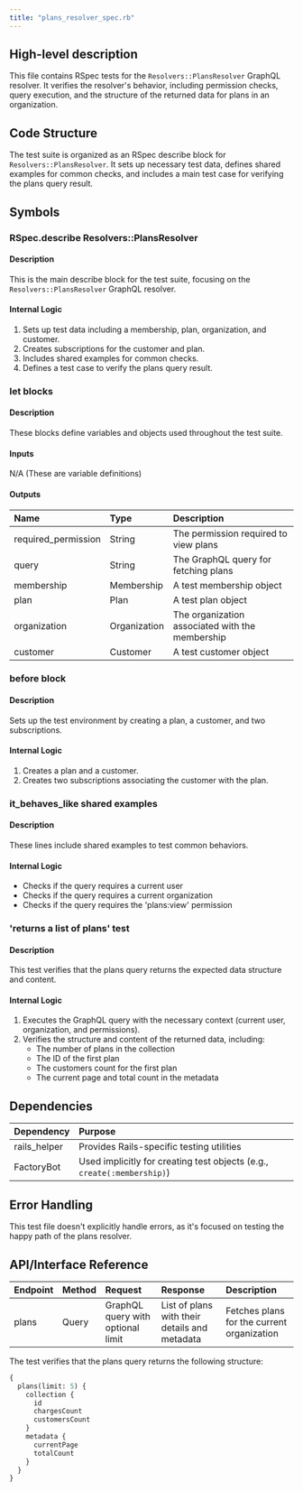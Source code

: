 ```yaml
---
title: "plans_resolver_spec.rb"
---
```


## High-level description
This file contains RSpec tests for the `Resolvers::PlansResolver` GraphQL resolver. It verifies the resolver's behavior, including permission checks, query execution, and the structure of the returned data for plans in an organization.

## Code Structure
The test suite is organized as an RSpec describe block for `Resolvers::PlansResolver`. It sets up necessary test data, defines shared examples for common checks, and includes a main test case for verifying the plans query result.

## Symbols

### RSpec.describe Resolvers::PlansResolver
#### Description
This is the main describe block for the test suite, focusing on the `Resolvers::PlansResolver` GraphQL resolver.

#### Internal Logic
1. Sets up test data including a membership, plan, organization, and customer.
2. Creates subscriptions for the customer and plan.
3. Includes shared examples for common checks.
4. Defines a test case to verify the plans query result.

### let blocks
#### Description
These blocks define variables and objects used throughout the test suite.

#### Inputs
N/A (These are variable definitions)

#### Outputs
| Name | Type | Description |
|:-----|:-----|:------------|
| required_permission | String | The permission required to view plans |
| query | String | The GraphQL query for fetching plans |
| membership | Membership | A test membership object |
| plan | Plan | A test plan object |
| organization | Organization | The organization associated with the membership |
| customer | Customer | A test customer object |

### before block
#### Description
Sets up the test environment by creating a plan, a customer, and two subscriptions.

#### Internal Logic
1. Creates a plan and a customer.
2. Creates two subscriptions associating the customer with the plan.

### it_behaves_like shared examples
#### Description
These lines include shared examples to test common behaviors.

#### Internal Logic
- Checks if the query requires a current user
- Checks if the query requires a current organization
- Checks if the query requires the 'plans:view' permission

### 'returns a list of plans' test
#### Description
This test verifies that the plans query returns the expected data structure and content.

#### Internal Logic
1. Executes the GraphQL query with the necessary context (current user, organization, and permissions).
2. Verifies the structure and content of the returned data, including:
   - The number of plans in the collection
   - The ID of the first plan
   - The customers count for the first plan
   - The current page and total count in the metadata

## Dependencies
| Dependency | Purpose |
|:-----------|:--------|
| rails_helper | Provides Rails-specific testing utilities |
| FactoryBot | Used implicitly for creating test objects (e.g., `create(:membership)`) |

## Error Handling
This test file doesn't explicitly handle errors, as it's focused on testing the happy path of the plans resolver.

## API/Interface Reference
| Endpoint | Method | Request | Response | Description |
|:---------|:-------|:--------|:---------|:------------|
| plans | Query | GraphQL query with optional limit | List of plans with their details and metadata | Fetches plans for the current organization |

The test verifies that the plans query returns the following structure:
```graphql
{
  plans(limit: 5) {
    collection { 
      id 
      chargesCount 
      customersCount 
    }
    metadata { 
      currentPage
      totalCount 
    }
  }
}
```